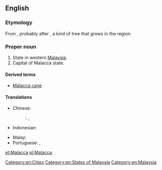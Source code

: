 ==English==

===Etymology===
From {{etyl|ms|en}} {{term|Melaka|lang=ms}}, probably after {{term|melaka|lang=ms}}, a kind of tree that grows in the region.

===Proper noun===
{{en-proper noun}}

# State in western [[Malaysia]].
# Capital of Malacca state.

====Derived terms====
* [[Malacca cane]]

====Translations====
{{trans-top|state in Malaysia}}
* Chinese:
*: {{ttbc|cmn}}: {{t|cmn|马六甲|tr=Mǎliùjiǎ}}, {{t|cmn|馬六甲|tr=Mǎliùjiǎ}}
* Indonesian: {{t+|id|Melaka}}
{{trans-mid}}
* Malay: {{t-|ms|Melaka}}
* Portuguese: {{t-|pt|Malaca}} {{f}}, {{t-|pt|Málaca}} {{f}}
{{trans-bottom}}

[[Category:en:Cities]]
[[Category:en:States of Malaysia]]
[[Category:en:Malaysia]]

[[et:Malacca]]
[[pl:Malacca]]